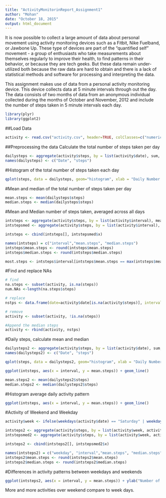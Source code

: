 ```yaml
---
title: "ActivityMonitorinReport_Assignment1"
author: "Mohan"
date: "October 18, 2015"
output: html_document
---
```

It is now possible to collect a large amount of data about personal movement using activity monitoring devices such as a Fitbit, Nike Fuelband, or Jawbone Up. These type of devices are part of the "quantified self" movement - a group of enthusiasts who take measurements about themselves regularly to improve their health, to find patterns in their behavior, or because they are tech geeks. But these data remain under-utilized both because the raw data are hard to obtain and there is a lack of statistical methods and software for processing and interpreting the data.

This assignment makes use of data from a personal activity monitoring device. This device collects data at 5 minute intervals through out the day. The data consists of two months of data from an anonymous individual collected during the months of October and November, 2012 and include the number of steps taken in 5 minute intervals each day.

```r
library(plyr)
library(ggplot2)

```

##Load Data

```r
activity <- read.csv("activity.csv", header=TRUE, colClasses=c("numeric", "Date","numeric"))
```

##Preprocessing the data
Calculate the total number of steps taken per day
```r
dailysteps <- aggregate(activity$steps, by = list(activity$date), sum, na.rm=TRUE) 
names(dailysteps) <- c("Date", "steps")
```

#Histogram of the total number of steps taken each day

```r
qplot(steps, data = dailysteps, geom="histogram", xlab = "Daily Number of Steps", binwidth = 300, col="blue")
```

#Mean and median of the total number of steps taken per day
```r
mean.steps <- mean(dailysteps$steps) 
median.steps <- median(dailysteps$steps)
```

#Mean and Median number of steps taken, averaged across all days
```r
intsteps <- aggregate(activity$steps, by = list(activity$interval), mean, na.rm=TRUE)
intstepsmed <- aggregate(activity$steps, by = list(activity$interval), median, na.rm=TRUE)

intsteps <- cbind(intsteps[], intstepsmed$x)

names(intsteps) = c("interval","mean.steps", "median.steps")
intsteps$mean.steps <- round(intsteps$mean.steps)
intsteps$median.steps <- round(intsteps$median.steps)

most.steps <- intsteps$interval[intsteps$mean.steps == max(intsteps$mean.steps)]
```

#Find and replace NAs
```r
# find
na.steps <- subset(activity, is.na(steps))
num.NAs <-length(na.steps$steps)

# replace
nstps <- data.frame(date=activity$date[is.na(activity$steps)], interval = activity$interval[is.na(activity$steps)], steps=intsteps[match(intsteps$interval, activity$interval[is.na(activity$steps)]),3])

# remove 
activity <- subset(activity, !is.na(steps))

#Append the median steps
activity <- rbind(activity, nstps)
```

#Daily steps, calculate mean and median 
```r
dailysteps2 <- aggregate(activity$steps, by = list(activity$date), sum, na.rm=TRUE)
names(dailysteps2) <- c("Date", "steps")

qplot(steps, data = dailysteps2, geom="histogram", xlab = "Daily Number of Steps", binwidth = 300)

ggplot(intsteps, aes(x = interval, y = mean.steps)) + geom_line()

mean.steps2 <- mean(dailysteps2$steps) 
median.steps2 <- median(dailysteps2$steps)
```

#Histogram average daily activity pattern
```r
ggplot(intsteps, aes(x = interval, y = mean.steps)) + geom_line()
```

#Activity of Weekend and Weekday
```r
activity$week <- ifelse(weekdays(activity$date) == "Saturday" | weekdays(activity$date) == "Sunday" ,"weekend","weekday")

intsteps2 <- aggregate(activity$steps, by = list(activity$week, activity$interval), mean, na.rm=TRUE)
intstepsmed2 <- aggregate(activity$steps, by = list(activity$week, activity$interval), median, na.rm=TRUE)

intsteps2 <- cbind(intsteps2[], intstepsmed2$x)

names(intsteps2) = c("weekday", "interval","mean.steps", "median.steps")
intsteps2$mean.steps <- round(intsteps2$mean.steps)
intsteps2$median.steps <- round(intsteps2$median.steps)
```

#Differences in activity patterns between weekdays and weekends
```r
ggplot(intsteps2, aes(x = interval, y = mean.steps)) + ylab("Number of Steps") + geom_line() + facet_grid(weekday~.)
```
More and more activities over weekend compare to week days.


